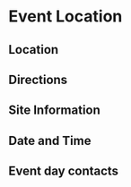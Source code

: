 # Event Location

## Location

## Directions

## Site Information

## Date and Time

## Event day contacts
